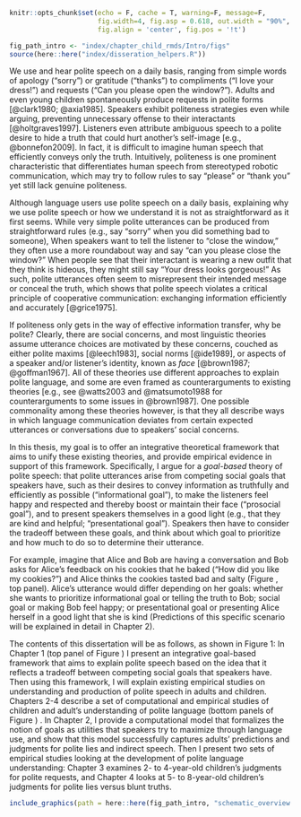 ```r
knitr::opts_chunk$set(echo = F, cache = T, warning=F, message=F, 
                      fig.width=4, fig.asp = 0.618, out.width = "90%", 
                      fig.align = 'center', fig.pos = '!t')

fig_path_intro <- "index/chapter_child_rmds/Intro/figs"
source(here::here("index/disseration_helpers.R"))
```

We use and hear polite speech on a daily basis, ranging from simple words of apology (“sorry”) or gratitude (“thanks”) to compliments (“I love your dress!”) and requests (“Can you please open the window?”).
Adults and even young children spontaneously produce requests in polite forms [@clark1980; @axia1985]. 
Speakers exhibit politeness strategies even while arguing, preventing unnecessary offense to their interactants [@holtgraves1997]. 
Listeners even attribute ambiguous speech to a polite desire to hide a truth that could hurt another’s self-image [e.g., @bonnefon2009]. 
In fact, it is difficult to imagine human speech that efficiently conveys only the truth. 
Intuitively, politeness is one prominent characteristic that differentiates human speech from stereotyped robotic communication, which may try to follow rules to say “please” or “thank you” yet still lack genuine politeness.

Although language users use polite speech on a daily basis, explaining why we use polite speech or how we understand it is not as straightforward as it first seems.
While very simple polite utterances can be produced from straightforward rules (e.g., say “sorry” when you did something bad to someone), 
When speakers want to tell the listener to “close the window,” they often use a more roundabout way and say “can you please close the window?”
When people see that their interactant is wearing a new outfit that they think is hideous, they might still say “Your dress looks gorgeous!”
As such, polite utterances often seem to misrepresent their intended message or conceal the truth,
which shows that polite speech violates a critical principle of cooperative communication: exchanging information efficiently and accurately [@grice1975].

If politeness only gets in the way of effective information transfer, why be polite?
Clearly, there are social concerns, and most linguistic theories assume utterance choices are motivated by these concerns, couched as either polite maxims [@leech1983], social norms [@ide1989], or aspects of a speaker and/or listener’s identity, known as *face* [@brown1987; @goffman1967]. 
All of these theories use different approaches to explain polite language, and some are even framed as counterarguments to existing theories [e.g., see @watts2003 and @matsumoto1988 for counterarguments to some issues in @brown1987]. One possible commonality among these theories however, is that they all describe ways in which language communication deviates from certain expected utterances or conversations due to speakers’ social concerns. 

In this thesis, my goal is to offer an integrative theoretical framework that aims to unify these existing theories, and provide empirical evidence in support of this framework. Specifically, I argue for a *goal-based* theory of polite speech: that polite utterances arise from competing social goals that speakers have, such as their desires to convey information as truthfully and efficiently as possible ("informational goal"), to make the listeners feel happy and respected and thereby boost or maintain their face ("prosocial goal"), and to present speakers themselves in a good light (e.g., that they are kind and helpful; "presentational goal"). Speakers then have to consider the tradeoff between these goals, and think about which goal to prioritize and how much to do so to determine their utterance.

For example, imagine that Alice and Bob are having a conversation and Bob asks for Alice's feedback on his cookies that he baked ("How did you like my cookies?") and Alice thinks the cookies tasted bad and salty (Figure\ \ref{fig:schematic-overview}, top panel). Alice's utterance would differ depending on her goals: whether she wants to prioritize informational goal or telling the truth to Bob; social goal or making Bob feel happy; or presentational goal or presenting Alice herself in a good light that she is kind (Predictions of this specific scenario will be explained in detail in Chapter 2).

The contents of this dissertation will be as follows, as shown in Figure 1:
In Chapter 1 (top panel of Figure\ \ref{fig:schematic-overview}) I present an integrative goal-based framework that aims to explain polite speech based on the idea that it reflects a tradeoff between competing social goals that speakers have. Then using this framework, I will explain existing empirical studies on understanding and production of polite speech in adults and children. 
Chapters 2-4 describe a set of computational and empirical studies of children and adult's understanding of polite language (bottom panels of Figure\ \ref{fig:schematic-overview}) . In Chapter 2, I provide a computational model that formalizes the notion of goals as utilities that speakers try to maximize through language use, and show that this model successfully captures adults’ predictions and judgments for polite lies and indirect speech. Then I present two sets of empirical studies looking at the development of polite language understanding: Chapter 3 examines 2- to 4-year-old children’s judgments for polite requests, and Chapter 4 looks at 5- to 8-year-old children’s judgments for polite lies versus blunt truths.

```r

include_graphics(path = here::here(fig_path_intro, "schematic_overview.jpg"))
```
